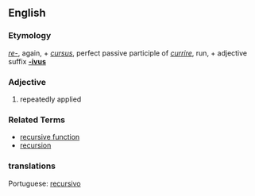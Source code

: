 ==English==
===Etymology===
{{L.}} ''[[re-]]'', again, + ''[[cursus]]'', perfect passive participle of ''[[currire]]'', run, + adjective suffix '''[[-ivus]]'''

===Adjective===
#repeatedly applied

===Related Terms===
*[[recursive function]]
*[[recursion]]

===translations===
Portuguese: [[recursivo]]
